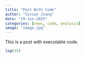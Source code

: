 ```yaml
---
title: "Post With Code"
author: "Vivian Jiang"
date: "19-Jun-2025"
categories: [news, code, analysis]
image: "image.jpg"
---
```


This is a post with executable code.

```r
log(35)
```
